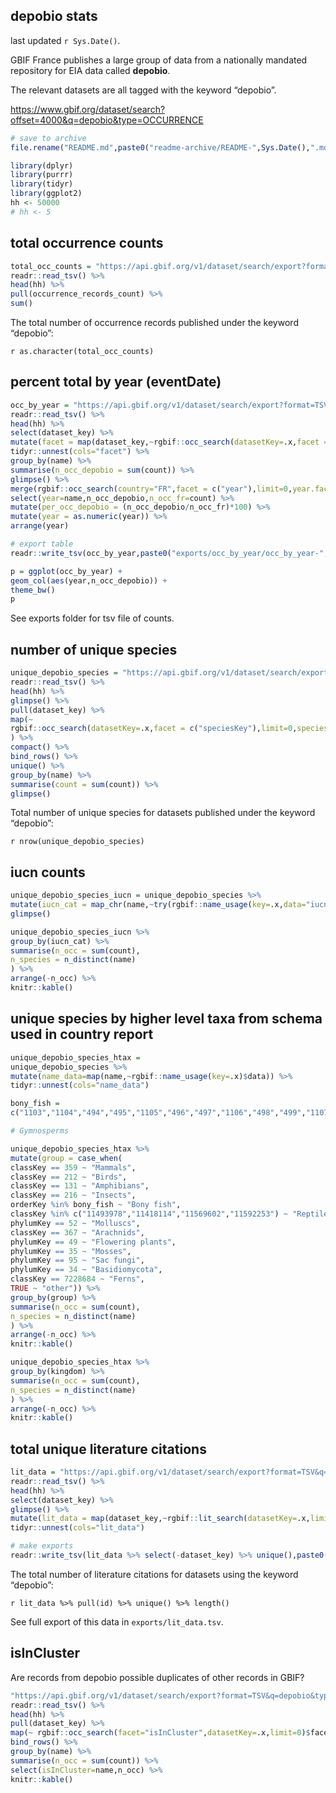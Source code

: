 ## depobio stats

last updated `r Sys.Date()`.

GBIF France publishes a large group of data from a nationally mandated repository for EIA data called **depobio**.

The relevant datasets are all tagged with the keyword "depobio".

<https://www.gbif.org/dataset/search?offset=4000&q=depobio&type=OCCURRENCE>

```r
# save to archive 
file.rename("README.md",paste0("readme-archive/README-",Sys.Date(),".md"))
```

```r
library(dplyr)
library(purrr)
library(tidyr)
library(ggplot2)
hh <- 50000
# hh <- 5
```

## total occurrence counts

```r
total_occ_counts = "https://api.gbif.org/v1/dataset/search/export?format=TSV&q=depobio&type=OCCURRENCE" %>%
readr::read_tsv() %>%
head(hh) %>% 
pull(occurrence_records_count) %>% 
sum()
```

The total number of occurrence records published under the keyword "depobio":

`r as.character(total_occ_counts)`

## percent total by year (eventDate)

```r

occ_by_year = "https://api.gbif.org/v1/dataset/search/export?format=TSV&q=depobio&type=OCCURRENCE" %>%
readr::read_tsv() %>% 
head(hh) %>% 
select(dataset_key) %>%
mutate(facet = map(dataset_key,~rgbif::occ_search(datasetKey=.x,facet = c("year"),limit=0,year.facetLimit = 100000)$facets$year)) %>% 
tidyr::unnest(cols="facet") %>%
group_by(name) %>% 
summarise(n_occ_depobio = sum(count)) %>% 
glimpse() %>% 
merge(rgbif::occ_search(country="FR",facet = c("year"),limit=0,year.facetLimit = 100000)$facets$year,by="name") %>%
select(year=name,n_occ_depobio,n_occ_fr=count) %>% 
mutate(per_occ_depobio = (n_occ_depobio/n_occ_fr)*100) %>% 
mutate(year = as.numeric(year)) %>%
arrange(year)  

# export table
readr::write_tsv(occ_by_year,paste0("exports/occ_by_year/occ_by_year-",Sys.Date(),".tsv"))
```

```r
p = ggplot(occ_by_year) + 
geom_col(aes(year,n_occ_depobio)) + 
theme_bw()
p
```

See exports folder for tsv file of counts. 

## number of unique species

```r
unique_depobio_species = "https://api.gbif.org/v1/dataset/search/export?format=TSV&q=depobio&type=OCCURRENCE" %>%
readr::read_tsv() %>%
head(hh) %>%
glimpse() %>%
pull(dataset_key) %>% 
map(~
rgbif::occ_search(datasetKey=.x,facet = c("speciesKey"),limit=0,speciesKey.facetLimit = 100000)$facets$speciesKey
) %>% 
compact() %>%
bind_rows() %>% 
unique() %>%
group_by(name) %>%
summarise(count = sum(count)) %>% 
glimpse() 

```

Total number of unique species for datasets published under the keyword "depobio":

`r nrow(unique_depobio_species)`

## iucn counts

```r

unique_depobio_species_iucn = unique_depobio_species %>%
mutate(iucn_cat = map_chr(name,~try(rgbif::name_usage(key=.x,data="iucnRedListCategory")$data$category))) %>%
glimpse() 
```

```r

unique_depobio_species_iucn %>%
group_by(iucn_cat) %>%
summarise(n_occ = sum(count),
n_species = n_distinct(name)
) %>%
arrange(-n_occ) %>% 
knitr::kable()

```

## unique species by higher level taxa from schema used in country report

```r

unique_depobio_species_htax = 
unique_depobio_species %>%
mutate(name_data=map(name,~rgbif::name_usage(key=.x)$data)) %>%
tidyr::unnest(cols="name_data")
```

```r
bony_fish =
c("1103","1104","494","495","1105","496","497","1106","498","499","1107","537","538","1153","547","1162","548","549","550","1163","1164","1165","1166","1167","1305","1067","1306","1307","1308","1068","1069","587","1310","588","589","1311","1312","1313","590","890","774","889","773","772","888","765","879","7191147","1108","1448","8454030","716","8510645","8706725","8602104","7192402","839","721","1446","1447","1492","8481794","7191407","723","7192754","1493","8454707","8617753","1444","10833565","8705315","8708973","7190953","7190987","7191426","724","7191588","7192755","1445","7192749","8603836","7190978","10726067","1450","725","7192775","726","1449","791","828","731","732","733","734","735","737","829","784","785","1453","795","796","798","1459","801","803","804","736","783","1452","790","1454","792","794","952","953","775")

# Gymnosperms

unique_depobio_species_htax %>%
mutate(group = case_when(
classKey == 359 ~ "Mammals",
classKey == 212 ~ "Birds",
classKey == 131 ~ "Amphibians",
classKey == 216 ~ "Insects",
orderKey %in% bony_fish ~ "Bony fish",
classKey %in% c("11493978","11418114","11569602","11592253") ~ "Reptiles",
phylumKey == 52 ~ "Molluscs",
classKey == 367 ~ "Arachnids",
phylumKey == 49 ~ "Flowering plants",
phylumKey == 35 ~ "Mosses",
phylumKey == 95 ~ "Sac fungi",
phylumKey == 34 ~ "Basidiomycota",
classKey == 7228684 ~ "Ferns",
TRUE ~ "other")) %>% 
group_by(group) %>%
summarise(n_occ = sum(count),
n_species = n_distinct(name)
) %>%
arrange(-n_occ) %>% 
knitr::kable()

```


```r
unique_depobio_species_htax %>%
group_by(kingdom) %>%
summarise(n_occ = sum(count),
n_species = n_distinct(name)
) %>%
arrange(-n_occ) %>% 
knitr::kable()
```

## total unique literature citations

```r
lit_data = "https://api.gbif.org/v1/dataset/search/export?format=TSV&q=depobio&type=OCCURRENCE" %>%
readr::read_tsv() %>%
head(hh) %>%
select(dataset_key) %>%
glimpse() %>%  
mutate(lit_data = map(dataset_key,~rgbif::lit_search(datasetKey=.x,limit=1000)$data)) %>% 
tidyr::unnest(cols="lit_data")

# make exports 
readr::write_tsv(lit_data %>% select(-dataset_key) %>% unique(),paste0("exports/lit_data/lit_data-",Sys.Date(),".tsv"))
```

The total number of literature citations for datasets using the keyword "depobio":

`r lit_data %>% pull(id) %>% unique() %>% length()`

See full export of this data in `exports/lit_data.tsv`.

## isInCluster

Are records from depobio possible duplicates of other records in GBIF?

```r

"https://api.gbif.org/v1/dataset/search/export?format=TSV&q=depobio&type=OCCURRENCE" %>%
readr::read_tsv() %>% 
head(hh) %>% 
pull(dataset_key) %>%
map(~ rgbif::occ_search(facet="isInCluster",datasetKey=.x,limit=0)$facet$isInCluster) %>% 
bind_rows() %>% 
group_by(name) %>% 
summarise(n_occ = sum(count)) %>% 
select(isInCluster=name,n_occ) %>%
knitr::kable()
```

<!-- GBIF total for comparison -->

<!-- # ```{r is in cluster gbif total, echo=FALSE,include=TRUE,results='asis'} -->
<!-- rgbif::occ_search(facet="isInCluster",limit=0)$facet$isInCluster %>%  -->
<!-- knitr::kable() -->
<!-- ``` -->

